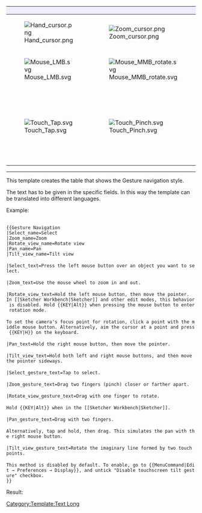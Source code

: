 {| class="mousemodel" style="border-style:solid; border-width:1px; border-color:#aaaaaa; padding:1px; border-spacing:18px 0px; width:100%;"
! style="width:20%; background: #ededff; padding:2px 2px;" | {{{Select_name}}}
! style="width:20%; background: #ededff; padding:2px 2px;" | {{{Zoom_name}}}
! style="width:20%; background: #ededff; padding:2px 2px;" | {{{Rotate_view_name}}}
! colspan="2" style="width:20%; background: #ededff; padding:2px 2px;" | {{{Pan_name}}}
! style="width:20%; background: #ededff; padding:2px 2px;" | {{{Tilt_view_name}}}

|- style="text-align:center;"
|[[Image:Hand_cursor.png]]
|[[Image:Zoom_cursor.png]]
|[[Image:Rotate_cursor.png]]
| colspan="2" | [[Image:Pan_cursor.png]]
|[[Image:Rotate_cursor.png]]

|- style="text-align:center;"
|[[Image:Mouse_LMB.svg]]
|[[Image:Mouse_MMB_rotate.svg]]
|[[Image:Mouse_LMB_hold.svg]]
| colspan="2" | [[Image:Mouse_RMB_hold.svg]]
|[[Image:Mouse_LMB+RMB_hold.svg]]

|- style="vertical-align:top; background:#efefef;"
|{{{Select_text}}}
|{{{Zoom_text}}}
|{{{Rotate_view_text}}}
| colspan="2" | {{{Pan_text}}}
|{{{Tilt_view_text}}}

|- style="text-align:center;"
|[[File:Touch_Tap.svg]]
|[[File:Touch_Pinch.svg]]
|[[File:Touch_One-Finger-Drag.svg]]
| style="width:10%; border-style:solid; border-width:1px; border-color:#aaaaaa" |[[File:Touch_Two-Finger-Drag.svg]]
| style="width:10%; border-style:solid; border-width:1px; border-color:#aaaaaa" |[[File:Touch_Tap-Hold-Drag.svg]]
|[[File:Touch_Rotate.svg]]

|- style="vertical-align:top; background: #efffef;"
|{{{Select_gesture_text}}}
|{{{Zoom_gesture_text}}}
|{{{Rotate_view_gesture_text}}}
| colspan="2" | {{{Pan_gesture_text}}}
|{{{Tilt_view_gesture_text}}}
|}<noinclude>

----

This template creates the table that shows the Gesture navigation style.

The text has to be given in the specific fields. In this way the template can be translated into different languages.

Example:

 <nowiki>
{{Gesture Navigation
|Select_name=Select
|Zoom_name=Zoom
|Rotate_view_name=Rotate view
|Pan_name=Pan
|Tilt_view_name=Tilt view

|Select_text=Press the left mouse button over an object you want to select.

|Zoom_text=Use the mouse wheel to zoom in and out.

|Rotate_view_text=Hold the left mouse button, then move the pointer.
In [[Sketcher Workbench|Sketcher]] and other edit modes, this behavior is disabled. Hold {{KEY|Alt}} when pressing the mouse button to enter rotation mode.

To set the camera's focus point for rotation, click a point with the middle mouse button. Alternatively, aim the cursor at a point and press {{KEY|H}} on the keyboard.

|Pan_text=Hold the right mouse button, then move the pointer.

|Tilt_view_text=Hold both left and right mouse buttons, and then move the pointer sideways.

|Select_gesture_text=Tap to select.

|Zoom_gesture_text=Drag two fingers (pinch) closer or farther apart.

|Rotate_view_gesture_text=Drag with one finger to rotate.

Hold {{KEY|Alt}} when in the [[Sketcher Workbench|Sketcher]].

|Pan_gesture_text=Drag with two fingers.

Alternatively, tap and hold, then drag. This simulates the pan with the right mouse button.

|Tilt_view_gesture_text=Rotate the imaginary line formed by two touch points.

This method is disabled by default. To enable, go to {{MenuCommand|Edit → Preferences → Display}}, and untick "Disable touchscreen tilt gesture" checkbox.
}}</nowiki>

Result:

{{Gesture Navigation
|Select_name=Select
|Zoom_name=Zoom
|Rotate_view_name=Rotate view
|Pan_name=Pan
|Tilt_view_name=Tilt view

|Select_text=Press the left mouse button over an object you want to select.

|Zoom_text=Use the mouse wheel to zoom in and out.

|Rotate_view_text=Hold the left mouse button, then move the pointer.
In [[Sketcher Workbench|Sketcher]] and other edit modes, this behavior is disabled. Hold {{KEY|Alt}} when pressing the mouse button to enter rotation mode.

To set the camera's focus point for rotation, click a point with the middle mouse button. Alternatively, aim the cursor at a point and press {{KEY|H}} on the keyboard.

|Pan_text=Hold the right mouse button, then move the pointer.

|Tilt_view_text=Hold both left and right mouse buttons, and then move the pointer sideways.

|Select_gesture_text=Tap to select.

|Zoom_gesture_text=Drag two fingers (pinch) closer or farther apart.

|Rotate_view_gesture_text=Drag with one finger to rotate.

Hold {{KEY|Alt}} when in the [[Sketcher Workbench|Sketcher]].

|Pan_gesture_text=Drag with two fingers.

Alternatively, tap and hold, then drag. This simulates the pan with the right mouse button.

|Tilt_view_gesture_text=Rotate the imaginary line formed by two touch points.

This method is disabled by default. To enable, go to {{MenuCommand|Edit → Preferences → Display}}, and untick "Disable touchscreen tilt gesture" checkbox.
}}

[[Category:Template:Text Long]]
</noinclude>